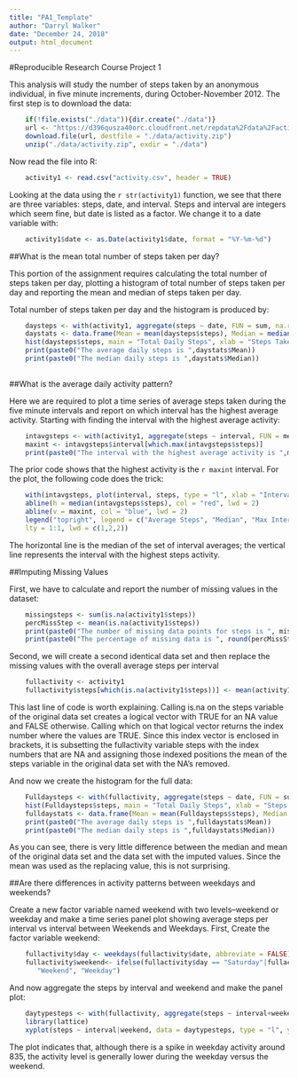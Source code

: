 ---
title: "PA1_Template"
author: "Darryl Walker"
date: "December 24, 2018"
output: html_document
---

#Reproducible Research Course Project 1

This analysis will study the number of steps taken by an anonymous individual, in five minute increments,
during October-November 2012.  The first step is to download the data:

```{r echo = TRUE}
    if(!file.exists("./data")){dir.create("./data")}
    url <- "https://d396qusza40orc.cloudfront.net/repdata%2Fdata%2Factivity.zip"
    download.file(url, destfile = "./data/activity.zip")
    unzip("./data/activity.zip", exdir = "./data")
```

Now read the file into R:

```{r echo = TRUE}
    activity1 <- read.csv("activity.csv", header = TRUE)
```

Looking at the data using the `r str(activity1)` function, we see that there are three variables:
steps, date, and interval.  Steps and interval are integers which seem fine, but date is listed as a
factor.  We change it to a date variable with:

```{r echo = TRUE}
    activity1$date <- as.Date(activity1$date, format = "%Y-%m-%d")
```

##What is the mean total number of steps taken per day?

This portion of the assignment requires calculating the total number of steps taken per day, plotting
a histogram of total number of steps taken per day and reporting the mean and median of steps taken per day.

Total number of steps taken per day and the histogram is produced by:

```{r echo = TRUE}
    daysteps <- with(activity1, aggregate(steps ~ date, FUN = sum, na.rm = TRUE))
    daystats <- data.frame(Mean = mean(daysteps$steps), Median = median(daysteps$steps))
    hist(daysteps$steps, main = "Total Daily Steps", xlab = "Steps Taken per Day", col = "blue")
    print(paste0("The average daily steps is ",daystats$Mean))
    print(paste0("The median daily steps is ",daystats$Median))
    
```

##What is the average daily activity pattern?

Here we are required to plot a time series of average steps taken during the five minute intervals and
report on which interval has the highest average activity. Starting with finding the interval with the highest average activity:

```{r echo = TRUE}
    intavgsteps <- with(activity1, aggregate(steps ~ interval, FUN = mean, na.rm = TRUE))
    maxint <- intavgsteps$interval[which.max(intavgsteps$steps)]
    print(paste0("The interval with the highest average activity is ",maxint))
```
The prior code shows that the highest activity is the `r maxint` interval.  For the plot, the following code does the trick:

```{r echo = TRUE}
    with(intavgsteps, plot(interval, steps, type = "l", xlab = "Interval", ylab = "Average Steps per Interval", main = "Average Number of Steps per 5 Minute Interval"))
    abline(h = median(intavgsteps$steps), col = "red", lwd = 2)
    abline(v = maxint, col = "blue", lwd = 2)
    legend("topright", legend = c("Average Steps", "Median", "Max Interval = 835"), col = c("black", "red",     "blue"),
    lty = 1:1, lwd = c(1,2,2))
```
The horizontal line is the median of the set of interval averages; the vertical line represents the interval with the highest steps activity.

##Imputing Missing Values

First, we have to calculate and report the number of missing values in the dataset:

```{r echo = TRUE}
    missingsteps <- sum(is.na(activity1$steps))
    percMissStep <- mean(is.na(activity1$steps))
    print(paste0("The number of missing data points for steps is ", missingsteps))
    print(paste0("The percentage of missing data is ", round(percMissStep*100, digits = 2)))
```

Second, we will create a second identical data set and then replace the missing values with the overall average steps per interval

```{r echo = TRUE}
    fullactivity <- activity1
    fullactivity$steps[which(is.na(activity1$steps))] <- mean(activity1$steps, na.rm = TRUE)
```
This last line of code is worth explaining.  Calling is.na on the steps variable of the original data set
creates a logical vector with TRUE for an NA value and FALSE otherwise.  Calling which on that logical vector returns the index number where the values are TRUE.  Since this index vector is enclosed in 
brackets, it is subsetting the fullactivity variable steps with the index numbers that are NA and assigning
those indexed positions the mean of the steps variable in the original data set with the NA's removed.

And now we create the histogram for the full data:

```{r echo = TRUE}
    Fulldaysteps <- with(fullactivity, aggregate(steps ~ date, FUN = sum, na.rm = TRUE))
    hist(Fulldaysteps$steps, main = "Total Daily Steps", xlab = "Steps Taken per Day", col = "red")
    fulldaystats <- data.frame(Mean = mean(Fulldaysteps$steps), Median = median(Fulldaysteps$steps))
    print(paste0("The average daily steps is ",fulldaystats$Mean))
    print(paste0("The median daily steps is ",fulldaystats$Median))
```
As you can see, there is very little difference between the median and mean of the original data set
and the data set with the imputed values.  Since the mean was used as the replacing value, this is not 
surprising.

##Are there differences in activity patterns between weekdays and weekends?

Create a new factor variable named weekend with two levels--weekend or weekday and make a time series panel plot showing average steps per interval vs interval between Weekends and Weekdays.  First, Create the factor variable weekend:

```{r echo = TRUE}
    fullactivity$day <- weekdays(fullactivity$date, abbreviate = FALSE)
    fullactivity$weekend<- ifelse(fullactivity$day == "Saturday"|fullactivity$day == "Sunday",
       "Weekend", "Weekday")
```
And now aggregate the steps by interval and weekend and make the panel plot:

```{r echo = TRUE}
    daytypesteps <- with(fullactivity, aggregate(steps ~ interval+weekend, FUN = mean))
    library(lattice)
    xyplot(steps ~ interval|weekend, data = daytypesteps, type = "l", ylab = "Average Steps",xlab = "Interval", layout = c(1,2))
```
The plot indicates that, although there is a spike in weekday activity around 835, the activity level is generally lower during the weekday versus the weekend.


    